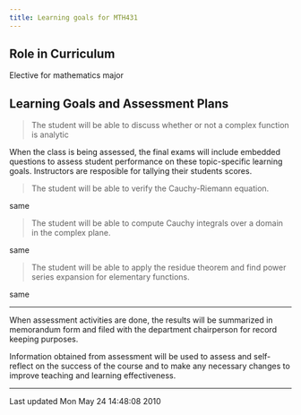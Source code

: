 ```yaml
---
title: Learning goals for MTH431
---
```


## Role in Curriculum

Elective for mathematics major

## Learning Goals and Assessment Plans

> The student will be able to discuss whether or
> not a complex function is analytic

When the class is being assessed, the final exams
will include embedded questions to assess student
performance on these topic-specific learning
goals. Instructors are resposible for tallying
their students scores.

> The student will be able to verify the
> Cauchy-Riemann equation.

same

> The student will be able to compute Cauchy
> integrals over a domain in the complex plane.

same

> The student will be able to apply the residue
> theorem and find power series expansion for
> elementary functions.

same

----

When assessment activities are done, the results will be summarized in
memorandum form and filed with the department chairperson for record
keeping
purposes.

Information obtained from assessment will be used to assess and
self-reflect on the success of the course and to make any necessary
changes to
improve teaching and learning effectiveness.

------------------------------------------------------------------------

Last updated Mon May 24 14:48:08 2010
